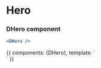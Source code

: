 
<Meta title="Elements|Hero" component={DHero} />

# Hero

<Props of={DHero} />

### DHero component
```jsx
<DHero />
```

<Preview >
    <Story name="Hero">
        {{
            components: {DHero},
            template: `
            <div>
                <DHero title="Disco Design System" subtitle="Powering CCV's websites and applications"/>
                <DHero title="Disco Design System" subtitle="Powering CCV's websites and applications" variant="link"/>
                <DHero title="Disco Design System" subtitle="Powering CCV's websites and applications" variant="light"/>
                <DHero title="Disco Design System" subtitle="Powering CCV's websites and applications" variant="light" :fullHeight="true"/>
            </div>
            `
        }}
    </Story>
</Preview>